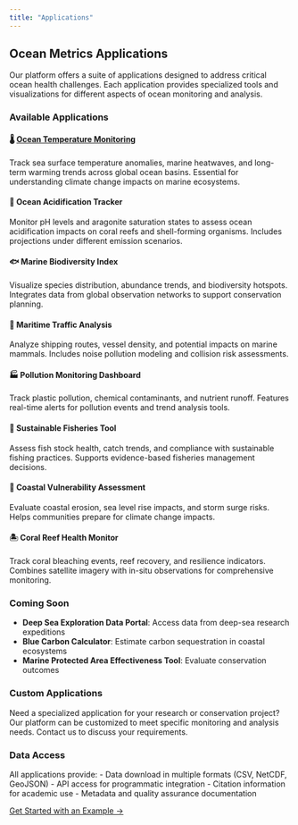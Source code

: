 ```yaml
---
title: "Applications"
---
```


## Ocean Metrics Applications

Our platform offers a suite of applications designed to address critical ocean health challenges. Each application provides specialized tools and visualizations for different aspects of ocean monitoring and analysis.

### Available Applications

::: {.applications-grid}

#### 🌡️ [Ocean Temperature Monitoring](examples/ocean-temperature.qmd)
Track sea surface temperature anomalies, marine heatwaves, and long-term warming trends across global ocean basins. Essential for understanding climate change impacts on marine ecosystems.

#### 🧪 Ocean Acidification Tracker
Monitor pH levels and aragonite saturation states to assess ocean acidification impacts on coral reefs and shell-forming organisms. Includes projections under different emission scenarios.

#### 🐟 Marine Biodiversity Index
Visualize species distribution, abundance trends, and biodiversity hotspots. Integrates data from global observation networks to support conservation planning.

#### 🚢 Maritime Traffic Analysis
Analyze shipping routes, vessel density, and potential impacts on marine mammals. Includes noise pollution modeling and collision risk assessments.

#### 🏭 Pollution Monitoring Dashboard
Track plastic pollution, chemical contaminants, and nutrient runoff. Features real-time alerts for pollution events and trend analysis tools.

#### 🎣 Sustainable Fisheries Tool
Assess fish stock health, catch trends, and compliance with sustainable fishing practices. Supports evidence-based fisheries management decisions.

#### 🌊 Coastal Vulnerability Assessment
Evaluate coastal erosion, sea level rise impacts, and storm surge risks. Helps communities prepare for climate change impacts.

#### 🏝️ Coral Reef Health Monitor
Track coral bleaching events, reef recovery, and resilience indicators. Combines satellite imagery with in-situ observations for comprehensive monitoring.

:::

### Coming Soon

- **Deep Sea Exploration Data Portal**: Access data from deep-sea research expeditions
- **Blue Carbon Calculator**: Estimate carbon sequestration in coastal ecosystems
- **Marine Protected Area Effectiveness Tool**: Evaluate conservation outcomes

### Custom Applications

Need a specialized application for your research or conservation project? Our platform can be customized to meet specific monitoring and analysis needs. Contact us to discuss your requirements.

### Data Access

All applications provide:
- Data download in multiple formats (CSV, NetCDF, GeoJSON)
- API access for programmatic integration
- Citation information for academic use
- Metadata and quality assurance documentation

[Get Started with an Example →](examples/ocean-temperature.qmd){.btn .btn-primary}